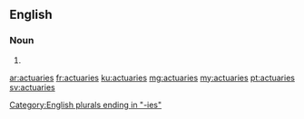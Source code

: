 ==English==

===Noun===
{{head|en|plural}}

# {{plural of|actuary|lang=en|nocat=1}}

[[Category:English plurals ending in "-ies"]]

[[ar:actuaries]]
[[fr:actuaries]]
[[ku:actuaries]]
[[mg:actuaries]]
[[my:actuaries]]
[[pt:actuaries]]
[[sv:actuaries]]